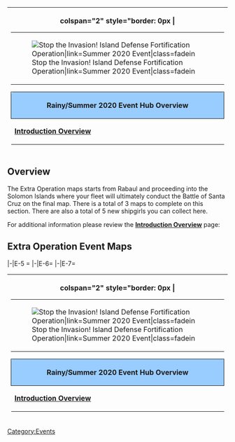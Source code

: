 {| style="border-spacing: 0; margin: 1em auto;"
|-
! colspan="2" style="border: 0px |
<table style="margin-left: auto; margin-right: auto;">
    <tr>
    <td class="eventBanner27">[[File:Summer2020EventBannerAlt.png|Stop the Invasion! Island Defense Fortification Operation|link=Summer 2020 Event|class=fadein]]</td>
    </tr>
</table>
{| class="wikitable" align="center"
|-
!style= "text-align: center; border-radius: 5px 5px 0 0; border-style: solid; width: 750px; border-width: 1px; background-color:#99CCFF;" colspan="3" | Rainy/Summer 2020 Event Hub Overview
|-
| '''[[Summer 2020 Event|Introduction Overview]]''' || '''[[Summer 2020 Event/Main Operations|Main Operation Maps]]''' || '''[[Summer 2020 Event/Extra Operations|Extra Operation Maps]]'''
|}
|}
==Overview==
The Extra Operation maps starts from Rabaul and proceeding into the Solomon Islands where your fleet will ultimately conduct the Battle of Santa Cruz on the final map. There is a total of 3 maps to complete on this section.  There are also a total of 5 new shipgirls you can collect here. 

For additional information please review the '''[[Summer 2020 Event|Introduction Overview]]''' page:

==Extra Operation Event Maps==
<tabber>
|-|E-5 =
{{:{{BASEPAGENAME}}/E-5}}
|-|E-6=
{{:{{BASEPAGENAME}}/E-6}}
|-|E-7=
{{:{{BASEPAGENAME}}/E-7}}
</tabber>

{| style="border-spacing: 0; margin: 1em auto;"
|-
! colspan="2" style="border: 0px |
<table style="margin-left: auto; margin-right: auto;">
    <tr>
    <td class="eventBanner27">[[File:Summer2020EventBannerAlt.png|Stop the Invasion! Island Defense Fortification Operation|link=Summer 2020 Event|class=fadein]]</td>
    </tr>
</table>
{| class="wikitable" align="center"
|-
!style= "text-align: center; border-radius: 5px 5px 0 0; border-style: solid; width: 750px; border-width: 1px; background-color:#99CCFF;" colspan="3" | Rainy/Summer 2020 Event Hub Overview
|-
| '''[[Summer 2020 Event|Introduction Overview]]''' || '''[[Summer 2020 Event/Main Operations|Main Operation Maps]]''' || '''[[Summer 2020 Event/Extra Operations|Extra Operation Maps]]'''
|}
|}
{{EventsPortal}}
[[Category:Events]]